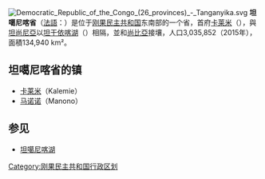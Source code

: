 {{otheruses|坦噶尼喀}}
[[File:Democratic_Republic_of_the_Congo_(26_provinces)_-_Tanganyika.svg|thumb]]
'''坦噶尼喀省'''（[[法語|法語]]：'''{{lang|fr|Province du Tanganyika}}'''）是位于[[刚果民主共和国|刚果民主共和国]]东南部的一个省，首府[[卡莱米|卡莱米]]（{{lang|fr|Kalemie}}），與[[坦尚尼亞|坦尚尼亞]]以[[坦干依喀湖|坦干依喀湖]]（{{lang|fr|Lac Tanganyika}}）相隔，並和[[尚比亞|尚比亞]]接壤，人口3,035,852（2015年），面積134,940 km²。

== 坦噶尼喀省的镇 ==
* [[卡莱米|卡莱米]]（Kalemie）
* [[马诺诺|马诺诺]]（Manono）

== 参见 ==
* [[坦噶尼喀湖|坦噶尼喀湖]]

{{DRCongo-geo-stub}}
{{coord|display=title}}
{{RDC}}

[[Category:刚果民主共和国行政区划|Category:刚果民主共和国行政区划]]